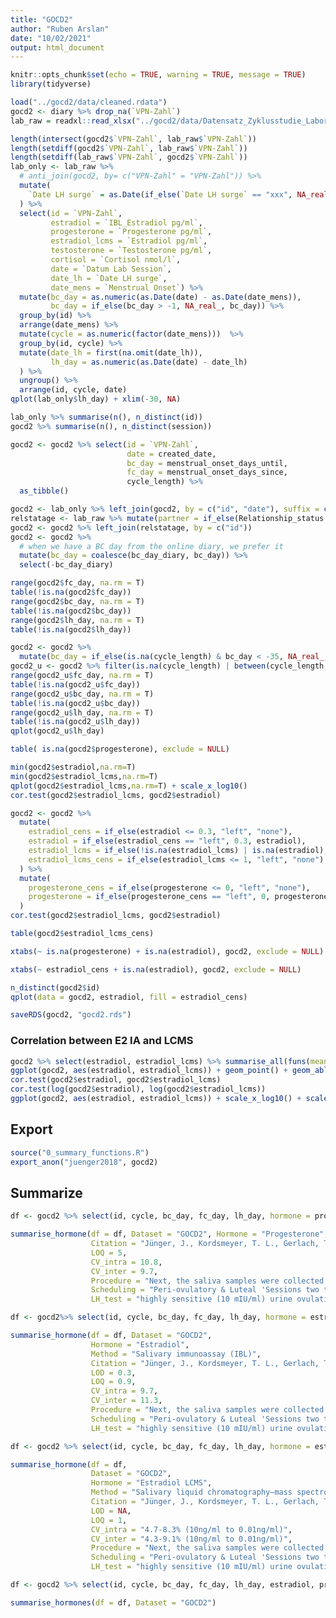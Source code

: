 ```yaml
---
title: "GOCD2"
author: "Ruben Arslan"
date: "10/02/2021"
output: html_document
---
```


```r
knitr::opts_chunk$set(echo = TRUE, warning = TRUE, message = TRUE)
library(tidyverse)
```


```r
load("../gocd2/data/cleaned.rdata")
gocd2 <- diary %>% drop_na(`VPN-Zahl`)
lab_raw = readxl::read_xlsx("../gocd2/data/Datensatz_Zyklusstudie_Labor.xlsx") %>% drop_na(`VPN-Zahl`)

length(intersect(gocd2$`VPN-Zahl`, lab_raw$`VPN-Zahl`))
length(setdiff(gocd2$`VPN-Zahl`, lab_raw$`VPN-Zahl`))
length(setdiff(lab_raw$`VPN-Zahl`, gocd2$`VPN-Zahl`))
lab_only <- lab_raw %>% 
  # anti_join(gocd2, by= c("VPN-Zahl" = "VPN-Zahl")) %>% 
  mutate(
    `Date LH surge` = as.Date(if_else(`Date LH surge` == "xxx", NA_real_, as.numeric(`Date LH surge`)), origin = "1899-12-30")
  ) %>% 
  select(id = `VPN-Zahl`, 
         estradiol = `IBL_Estradiol pg/ml`,
         progesterone = `Progesterone pg/ml`, 
         estradiol_lcms = `Estradiol pg/ml`, 
         testosterone = `Testosterone pg/ml`,
         cortisol = `Cortisol nmol/l`,
         date = `Datum Lab Session`,
         date_lh = `Date LH surge`,
         date_mens = `Menstrual Onset`) %>% 
  mutate(bc_day = as.numeric(as.Date(date) - as.Date(date_mens)),
         bc_day = if_else(bc_day > -1, NA_real_, bc_day)) %>% 
  group_by(id) %>% 
  arrange(date_mens) %>% 
  mutate(cycle = as.numeric(factor(date_mens)))  %>% 
  group_by(id, cycle) %>% 
  mutate(date_lh = first(na.omit(date_lh)),
         lh_day = as.numeric(as.Date(date) - date_lh)
  ) %>% 
  ungroup() %>% 
  arrange(id, cycle, date)
qplot(lab_only$lh_day) + xlim(-30, NA)

lab_only %>% summarise(n(), n_distinct(id))
gocd2 %>% summarise(n(), n_distinct(session))

gocd2 <- gocd2 %>% select(id = `VPN-Zahl`, 
                          date = created_date,
                          bc_day = menstrual_onset_days_until, 
                          fc_day = menstrual_onset_days_since, 
                          cycle_length) %>% 
  as_tibble()

gocd2 <- lab_only %>% left_join(gocd2, by = c("id", "date"), suffix = c("", "_diary"))
relstatage <- lab_raw %>% mutate(partner = if_else(Relationship_status == 1, 0, 1)) %>%  select(id = `VPN-Zahl`, age = Age, partner) %>% distinct(id, .keep_all = TRUE)
gocd2 <- gocd2 %>% left_join(relstatage, by = c("id"))
gocd2 <- gocd2 %>% 
  # when we have a BC day from the online diary, we prefer it
  mutate(bc_day = coalesce(bc_day_diary, bc_day)) %>% 
  select(-bc_day_diary)

range(gocd2$fc_day, na.rm = T)
table(!is.na(gocd2$fc_day))
range(gocd2$bc_day, na.rm = T)
table(!is.na(gocd2$bc_day))
range(gocd2$lh_day, na.rm = T)
table(!is.na(gocd2$lh_day))

gocd2 <- gocd2 %>% 
  mutate(bc_day = if_else(is.na(cycle_length) & bc_day < -35, NA_real_, bc_day))
gocd2_u <- gocd2 %>% filter(is.na(cycle_length) | between(cycle_length, 25, 35))
range(gocd2_u$fc_day, na.rm = T)
table(!is.na(gocd2_u$fc_day))
range(gocd2_u$bc_day, na.rm = T)
table(!is.na(gocd2_u$bc_day))
range(gocd2_u$lh_day, na.rm = T)
table(!is.na(gocd2_u$lh_day))
qplot(gocd2_u$lh_day)

table( is.na(gocd2$progesterone), exclude = NULL)

min(gocd2$estradiol,na.rm=T)
min(gocd2$estradiol_lcms,na.rm=T)
qplot(gocd2$estradiol_lcms,na.rm=T) + scale_x_log10()
cor.test(gocd2$estradiol_lcms, gocd2$estradiol)

gocd2 <- gocd2 %>% 
  mutate(
    estradiol_cens = if_else(estradiol <= 0.3, "left", "none"),
    estradiol = if_else(estradiol_cens == "left", 0.3, estradiol),
    estradiol_lcms = if_else(!is.na(estradiol_lcms) | is.na(estradiol), estradiol_lcms, 1),
    estradiol_lcms_cens = if_else(estradiol_lcms <= 1, "left", "none")
  ) %>% 
  mutate(
    progesterone_cens = if_else(progesterone <= 0, "left", "none"),
    progesterone = if_else(progesterone_cens == "left", 0, progesterone)
  )
cor.test(gocd2$estradiol_lcms, gocd2$estradiol)

table(gocd2$estradiol_lcms_cens)

xtabs(~ is.na(progesterone) + is.na(estradiol), gocd2, exclude = NULL)

xtabs(~ estradiol_cens + is.na(estradiol), gocd2, exclude = NULL)

n_distinct(gocd2$id)
qplot(data = gocd2, estradiol, fill = estradiol_cens)

saveRDS(gocd2, "gocd2.rds")
```


### Correlation between E2 IA and LCMS
```r
gocd2 %>% select(estradiol, estradiol_lcms) %>% summarise_all(funs(mean = mean(., na.rm=T), sd = sd(., na.rm=T), logmean = mean(log(.), na.rm=T), logsd = sd(log(.), na.rm=T))) %>% knitr::kable()
ggplot(gocd2, aes(estradiol, estradiol_lcms)) + geom_point() + geom_abline(slope = 1, intercept = 0) + coord_equal(xlim = c(0,45), ylim = c(0,45))
cor.test(gocd2$estradiol, gocd2$estradiol_lcms)
cor.test(log(gocd2$estradiol), log(gocd2$estradiol_lcms))
ggplot(gocd2, aes(estradiol, estradiol_lcms)) + scale_x_log10() + scale_y_log10() + geom_point()
```

## Export
```r
source("0_summary_functions.R")
export_anon("juenger2018", gocd2)
```

## Summarize


```r
df <- gocd2 %>% select(id, cycle, bc_day, fc_day, lh_day, hormone = progesterone, hormone_cens = progesterone_cens, cycle_length, age, partner)

summarise_hormone(df = df, Dataset = "GOCD2", Hormone = "Progesterone", Method = "Salivary liquid chromatography–mass spectrometry",
                  Citation = "Jünger, J., Kordsmeyer, T. L., Gerlach, T. M., & Penke, L. (2018). Fertile women evaluate male bodies as more attractive, regardless of masculinity. Evolution and Human Behavior: Official Journal of the Human Behavior and Evolution Society, 39(4), 412–423. https://doi.org/10.1016/j.evolhumbehav.2018.03.007",
                  LOQ = 5,
                  CV_intra = 10.8,
                  CV_inter = 9.7,
                  Procedure = "Next, the saliva samples were collected via passive drool. For hormone assays, we collected four saliva samples from each participant (one per testing session). Contamination of saliva samples was minimized by asking participants to abstain from eating, drinking (except plain water), smoking, chewing gum or brushing teeth for at least one hour before each session. The samples were stored at -80°C directly after collection until shipment on dry ice to the Kirschbaum Lab at Technical University of Dresden, Germany, where estradiol, progesterone, testosterone and cortisol was assessed via liquid chromatography mass spectrometry (LCMS; Gao, Stalder, & Kirschbaum, 2015). Since the LCMS analysis of the estradiol levels did only detect 22% of all possible values, the samples were reanalyzed using the highly sensitive 17β-estradiol enzyme immunoassay kit (IBL International, Hamburg, Germany). These latter estradiol values were used in subsequent analyses. ",
                  Scheduling = "Peri-ovulatory & Luteal 'Sessions two to five, the computer-based testing sessions, took place across two ovulatory cycles per participant, once per cycle during the fertile and once during the luteal phase. To control for possible effects of diurnal changes in hormone levels (Bao et al., 2003; Veldhuis et al., 1988), all sessions took place in the second half of the day (mainly between 11.30 am and 6 pm).'", 
                  LH_test = "highly sensitive (10 mIU/ml) urine ovulation test strips from purbay®, which measure the luteinizing hormone (LH). These LH-tests had to be done at home at the estimated day of ovulation and the four days prior to that and results were self- reported by the participants.")

df <- gocd2%>% select(id, cycle, bc_day, fc_day, lh_day, hormone = estradiol, hormone_cens = estradiol_cens, cycle_length, age, partner)

summarise_hormone(df = df, Dataset = "GOCD2", 
                  Hormone = "Estradiol",
                  Method = "Salivary immunoassay (IBL)",
                  Citation = "Jünger, J., Kordsmeyer, T. L., Gerlach, T. M., & Penke, L. (2018). Fertile women evaluate male bodies as more attractive, regardless of masculinity. Evolution and Human Behavior: Official Journal of the Human Behavior and Evolution Society, 39(4), 412–423. https://doi.org/10.1016/j.evolhumbehav.2018.03.007",
                  LOD = 0.3,
                  LOQ = 0.9,
                  CV_intra = 9.7,
                  CV_inter = 11.3,
                  Procedure = "Next, the saliva samples were collected via passive drool. For hormone assays, we collected four saliva samples from each participant (one per testing session). Contamination of saliva samples was minimized by asking participants to abstain from eating, drinking (except plain water), smoking, chewing gum or brushing teeth for at least one hour before each session. The samples were stored at -80°C directly after collection until shipment on dry ice to the Kirschbaum Lab at Technical University of Dresden, Germany, where estradiol, progesterone, testosterone and cortisol was assessed via liquid chromatography mass spectrometry (LCMS; Gao, Stalder, & Kirschbaum, 2015). Since the LCMS analysis of the estradiol levels did only detect 22% of all possible values, the samples were reanalyzed using the highly sensitive 17β-estradiol enzyme immunoassay kit (IBL International, Hamburg, Germany). These latter estradiol values were used in subsequent analyses. ",
                  Scheduling = "Peri-ovulatory & Luteal 'Sessions two to five, the computer-based testing sessions, took place across two ovulatory cycles per participant, once per cycle during the fertile and once during the luteal phase. To control for possible effects of diurnal changes in hormone levels (Bao et al., 2003; Veldhuis et al., 1988), all sessions took place in the second half of the day (mainly between 11.30 am and 6 pm).'", 
                  LH_test = "highly sensitive (10 mIU/ml) urine ovulation test strips from purbay®, which measure the luteinizing hormone (LH). These LH-tests had to be done at home at the estimated day of ovulation and the four days prior to that and results were self- reported by the participants.")

df <- gocd2 %>% select(id, cycle, bc_day, fc_day, lh_day, hormone = estradiol_lcms, hormone_cens = estradiol_lcms_cens, cycle_length, age, partner)

summarise_hormone(df = df, 
                  Dataset = "GOCD2", 
                  Hormone = "Estradiol LCMS", 
                  Method = "Salivary liquid chromatography–mass spectrometry",
                  Citation = "Jünger, J., Kordsmeyer, T. L., Gerlach, T. M., & Penke, L. (2018). Fertile women evaluate male bodies as more attractive, regardless of masculinity. Evolution and Human Behavior: Official Journal of the Human Behavior and Evolution Society, 39(4), 412–423. https://doi.org/10.1016/j.evolhumbehav.2018.03.007",
                  LOD = NA,
                  LOQ = 1,
                  CV_intra = "4.7-8.3% (10ng/ml to 0.01ng/ml)",
                  CV_inter = "4.3-9.1% (10ng/ml to 0.01ng/ml)",
                  Procedure = "Next, the saliva samples were collected via passive drool. For hormone assays, we collected four saliva samples from each participant (one per testing session). Contamination of saliva samples was minimized by asking participants to abstain from eating, drinking (except plain water), smoking, chewing gum or brushing teeth for at least one hour before each session. The samples were stored at -80°C directly after collection until shipment on dry ice to the Kirschbaum Lab at Technical University of Dresden, Germany, where estradiol, progesterone, testosterone and cortisol was assessed via liquid chromatography mass spectrometry (LCMS; Gao, Stalder, & Kirschbaum, 2015). Since the LCMS analysis of the estradiol levels did only detect 22% of all possible values, the samples were reanalyzed using the highly sensitive 17β-estradiol enzyme immunoassay kit (IBL International, Hamburg, Germany). These latter estradiol values were used in subsequent analyses. ",
                  Scheduling = "Peri-ovulatory & Luteal 'Sessions two to five, the computer-based testing sessions, took place across two ovulatory cycles per participant, once per cycle during the fertile and once during the luteal phase. To control for possible effects of diurnal changes in hormone levels (Bao et al., 2003; Veldhuis et al., 1988), all sessions took place in the second half of the day (mainly between 11.30 am and 6 pm).'", 
                  LH_test = "highly sensitive (10 mIU/ml) urine ovulation test strips from purbay®, which measure the luteinizing hormone (LH). These LH-tests had to be done at home at the estimated day of ovulation and the four days prior to that and results were self- reported by the participants.")

df <- gocd2 %>% select(id, cycle, bc_day, fc_day, lh_day, estradiol, progesterone, cycle_length)

summarise_hormones(df = df, Dataset = "GOCD2")
```

